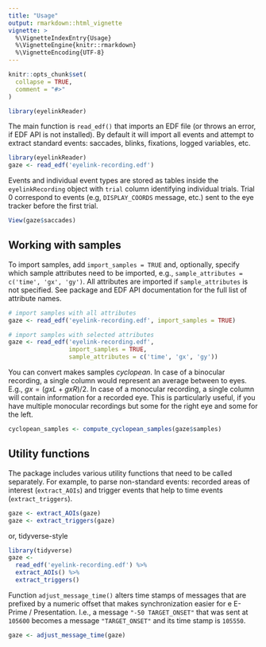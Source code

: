 ```yaml
---
title: "Usage"
output: rmarkdown::html_vignette
vignette: >
  %\VignetteIndexEntry{Usage}
  %\VignetteEngine{knitr::rmarkdown}
  %\VignetteEncoding{UTF-8}
---
```


```r
knitr::opts_chunk$set(
  collapse = TRUE,
  comment = "#>"
)
```

```r
library(eyelinkReader)
```

The main function is `read_edf()` that imports an EDF file (or throws an error, if EDF API is not installed). By default it will import all events and attempt to extract standard events: saccades, blinks, fixations, logged variables, etc.
```r
library(eyelinkReader)
gaze <- read_edf('eyelink-recording.edf')
```

Events and individual event types are stored as tables inside the `eyelinkRecording` object with `trial` column identifying individual trials. Trial 0 correspond to events (e.g, `DISPLAY_COORDS` message, etc.) sent to the eye tracker before the first trial. 
```r
View(gaze$saccades)
```

## Working with samples

To import samples, add `import_samples = TRUE` and, optionally, specify which sample attributes need to be imported, e.g., `sample_attributes = c('time', 'gx', 'gy')`. All attributes are imported if `sample_attributes` is not specified. See package and EDF API documentation for the full list of attribute names.

```r
# import samples with all attributes
gaze <- read_edf('eyelink-recording.edf', import_samples = TRUE)

# import samples with selected attributes
gaze <- read_edf('eyelink-recording.edf',
                 import_samples = TRUE,
                 sample_attributes = c('time', 'gx', 'gy'))
```

You can convert makes samples _cyclopean_. In case of a binocular recording, a single column would represent an average between to eyes. E.g., $gx = (gxL + gxR) / 2$. In case of a monocular recording, a single column will contain information for a recorded eye. This is particularly useful, if you have multiple monocular recordings but some for the right eye and some for the left.

```r
cyclopean_samples <- compute_cyclopean_samples(gaze$samples)
```

## Utility functions
The package includes various utility functions that need to be called separately. For example, to parse non-standard events: recorded areas of interest (`extract_AOIs`) and trigger events that help to time events (`extract_triggers`). 

```r
gaze <- extract_AOIs(gaze)
gaze <- extract_triggers(gaze)
```

or, tidyverse-style
```r
library(tidyverse)
gaze <-
  read_edf('eyelink-recording.edf') %>%
  extract_AOIs() %>%
  extract_triggers()
```

Function `adjust_message_time()` alters time stamps of messages that are prefixed by a numeric offset that makes synchronization easier for e E-Prime / Presentation. I.e., a message `"-50 TARGET_ONSET"` that was sent at `105600` becomes a message `"TARGET_ONSET"` and its time stamp is `105550`.

```r
gaze <- adjust_message_time(gaze)
```
